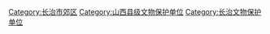 [[Category:长治市郊区|Category:长治市郊区]]
[[Category:山西县级文物保护单位|Category:山西县级文物保护单位]]
[[Category:长治文物保护单位|Category:长治文物保护单位]]